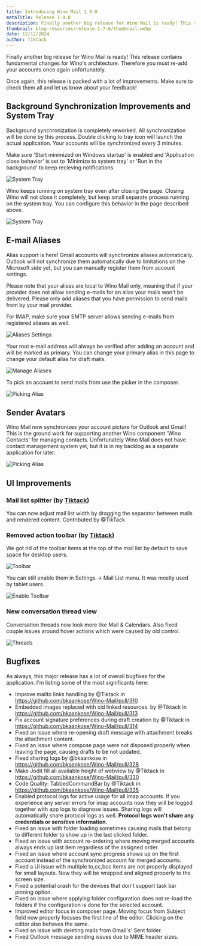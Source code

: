 ```yaml
---
title: Introducing Wino Mail 1.9.0
metaTitle: Release 1.9.0
description: Finally another big release for Wino Mail is ready! This release contains fundamental changes for Wino's architecture. Therefore you must re-add your accounts once again unfortunately. Once again, this release is packed with a lot of improvements. Make sure to check them all and let us know about your feedback!
thumbnail: blog-resources/release-1-7-6/thumbnail.webp
date: 12/12/2024
author: Tiktack
---
```

Finally another big release for Wino Mail is ready! This release contains fundamental changes for Wino's architecture. Therefore you must re-add your accounts once again unfortunately.

Once again, this release is packed with a lot of improvements. Make sure to check them all and let us know about your feedback!

## Background Synchronization Improvements and System Tray

Background synchronization is completely reworked. All synchronization will be done by this process. Double clicking to tray icon will launch the actual application. Your accounts will be synchronized every 3 minutes.

Make sure 'Start minimized on Windows startup' is enabled and 'Application close behavior' is set to 'Minimize to system tray' or 'Run in the background' to keep recieving notifications. 

![System Tray](blog-resources/release-1-9-0/backgroundsync2.png)

Wino keeps running on system tray even after closing the page. Closing Wino will not close it completely, but keep small separate process running on the system tray. You can configure this behavior in the page described above.

![System Tray](blog-resources/release-1-9-0/backgroundsync1.png)

## E-mail Aliases 

Alias support is here! Gmail accounts will synchronize aliases automatically. Outlook will not synchronize them automatically due to limitations on the Microsoft side yet, but you can manually register them from account settings. 

Please note that your alises are local to Wino Mail only, meaning that if your provider does not allow sending e-mails for an alias your mails won't be delivered. Please only add aliases that you have permission to send mails from by your mail provider.

For IMAP, make sure your SMTP server allows sending e-mails from registered aliases as well.

![Aliases Settings](blog-resources/release-1-9-0/alias1.png)

Your root e-mail address will always be verified after adding an account and will be marked as primary. You can change your primary alias in this page to change your default alias for draft mails.

![Manage Aliases](blog-resources/release-1-9-0/alias2.png)

To pick an account to send mails from use the picker in the composer.

![Picking Alias](blog-resources/release-1-9-0/alias3.png)

## Sender Avatars

Wino Mail now synchronizes your account picture for Outlook and Gmail! This is the ground work for supporting another Wino component 'Wino Contacts' for managing contacts. Unfortunately Wino Mail does not have contact management system yet, but it is in my backlog as a separate application for later.

![Picking Alias](blog-resources/release-1-9-0/avatars1.png)

## UI Improvements

### Mail list splitter (by [Tiktack](https://github.com/Tiktack))

You can now adjust mail list width by dragging the separator between mails and rendered content. Contributed by @TikTack

### Removed action toolbar (by [Tiktack](https://github.com/Tiktack))

We got rid of the toolbar items at the top of the mail list by default to save space for desktop users. 

![Toolbar](blog-resources/release-1-9-0/ui1.png)

You can still enable them in Settings -> Mail List menu. It was mostly used by tablet users.

![Enable Toolbar](blog-resources/release-1-9-0/ui2.png)

### New conversation thread view

Conversation threads now look more like Mail & Calendars. Also fixed couple issues around hover actions which were caused by old control.

![Threads](blog-resources/release-1-9-0/ui3.png)

## Bugfixes

As always, this major release has a lot of overall bugfixes for the application. I'm listing some of the most significants here:

* Improve mailto links handling by @Tiktack in https://github.com/bkaankose/Wino-Mail/pull/310
* Embedded images replaced with cid linked resources.  by @Tiktack in https://github.com/bkaankose/Wino-Mail/pull/313
* Fix account signature preferences during draft creation by @Tiktack in https://github.com/bkaankose/Wino-Mail/pull/314
* Fixed an issue where re-opening draft message with attachment breaks the attachment content.
* Fixed an issue where compose page were not disposed properly when leaving the page, causing drafts to be not updated.
* Fixed sharing logs by @bkaankose in https://github.com/bkaankose/Wino-Mail/pull/328
* Make Jodit fill all available height of webview by @Tiktack in https://github.com/bkaankose/Wino-Mail/pull/330
* Code Quality: TabbedCommandBar by @Tiktack in https://github.com/bkaankose/Wino-Mail/pull/335
* Enabled protocol logs for active usage for all imap accounts. If you experience any server errors for imap accounts now they will be logged together with app logs to diagnose issues. Sharing logs will automatically share protocol logs as well. **Protocol logs won't share any credentials or sensitive information.**
* Fixed an issue with folder loading sometimes causing mails that belong to different folder to show up in the last clicked folder.
* Fixed an issue with account re-ordering where moving merged accounts always ends up last item regardless of the assigned order.
* Fixed an issue where account sync progress shows up on the first account instead of the synchronized account for merged accounts.
* Fixed a UI issue with multiple to,cc,bcc items are not properly displayed for small layouts. Now they will be wrapped and aligned properly to the screen size.
* Fixed a potential crash for the devices that don't support task bar pinning option.
* Fixed an issue where applying folder configuration does not re-load the folders if the configuration is done for the selected account.
* Improved editor focus in composer page. Moving focus from Subject field now properly focuses the first line of the editor. Clicking on the editor also behaves the same.
* Fixed an issue with deleting mails from Gmail's' Sent folder.
* Fixed Outlook message sending issues due to MIME header sizes.
